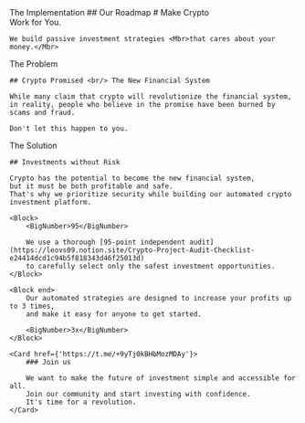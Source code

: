 <Roadmap>
    <Category>The Implementation</Category>
    ## Our Roadmap
</Roadmap>

<Hero>
    # Make Crypto <br/> Work <Mbr>for You.</Mbr>

    We build passive investment strategies <Mbr>that cares about your money.</Mbr>
</Hero>

<Problem>
    <Category>The Problem</Category>

    ## Crypto Promised <br/> The New Financial System
    
    While many claim that crypto will revolutionize the financial system, 
    in reality, people who believe in the promise have been burned by scams and fraud. 

    Don't let this happen to you.
</Problem>

<Solution>
    <Category>The Solution</Category>

    ## Investments without Risk

    Crypto has the potential to become the new financial system, 
    but it must be both profitable and safe. 
    That's why we prioritize security while building our automated crypto investment platform.

    <Block>
        <BigNumber>95</BigNumber>
        
        We use a thorough [95-point independent audit](https://leovs09.notion.site/Crypto-Project-Audit-Checklist-e24414dcd1c94b5f818343d46f25013d) 
        to carefully select only the safest investment opportunities.
    </Block>

    <Block end>
        Our automated strategies are designed to increase your profits up to 3 times, 
        and make it easy for anyone to get started. 
        
        <BigNumber>3x</BigNumber>
    </Block>

    <Card href={'https://t.me/+9yTj0kBHbMozMDAy'}>
        ### Join us
        
        We want to make the future of investment simple and accessible for all.
        Join our community and start investing with confidence. 
        It's time for a revolution.
    </Card>

</Solution>



